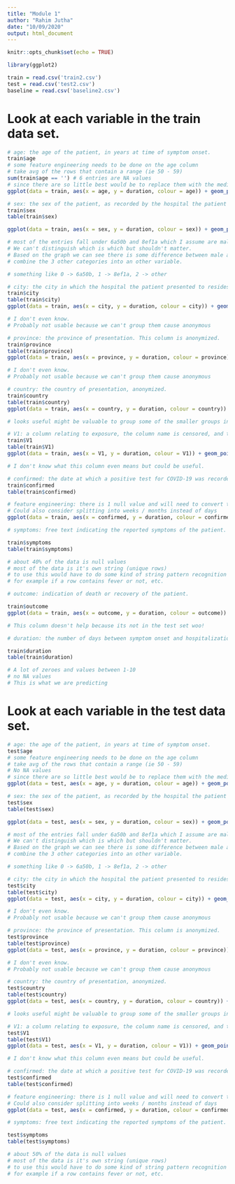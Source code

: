 ---
title: "Module 1"
author: "Rahim Jutha"
date: "10/09/2020"
output: html_document
---

```{r setup, include=FALSE}
knitr::opts_chunk$set(echo = TRUE)
```

```{r}
library(ggplot2)

train = read.csv('train2.csv')
test = read.csv('test2.csv')
baseline = read.csv('baseline2.csv')
```
Look at each variable in the train data set.
===
```{r}
# age: the age of the patient, in years at time of symptom onset.
train$age
# some feature engineering needs to be done on the age column
# take avg of the rows that contain a range (ie 50 - 59)
sum(train$age == '') # 6 entries are NA values
# since there are so little best would be to replace them with the median value ( or possibly the average)
ggplot(data = train, aes(x = age, y = duration, colour = age)) + geom_point()
```



```{r}
# sex: the sex of the patient, as recorded by the hospital the patient presented to.
train$sex
table(train$sex)

ggplot(data = train, aes(x = sex, y = duration, colour = sex)) + geom_point()

# most of the entries fall under 6a50b and 8ef1a which I assume are male and female.
# We can't distinguish which is which but shouldn't matter.
# Based on the graph we can see there is some difference between male and female.
# combine the 3 other categories into an other variable.

# something like 0 -> 6a50b, 1 -> 8ef1a, 2 -> other 
```

```{r}
# city: the city in which the hospital the patient presented to resides. This column is anonymized by replacing each city with a coded string.
train$city
table(train$city)
ggplot(data = train, aes(x = city, y = duration, colour = city)) + geom_point()

# I don't even know. 
# Probably not usable because we can't group them cause anonymous 
```

```{r}
# province: the province of presentation. This column is anonymized.
train$province
table(train$province)
ggplot(data = train, aes(x = province, y = duration, colour = province)) + geom_point()

# I don't even know. 
# Probably not usable because we can't group them cause anonymous 
```

```{r}
# country: the country of presentation, anonymized.
train$country
table(train$country)
ggplot(data = train, aes(x = country, y = duration, colour = country)) + geom_point()

# looks useful might be valuable to group some of the smaller groups into an other group
```

```{r}
# V1: a column relating to exposure, the column name is censored, and the column is anonymized.
train$V1
table(train$V1)
ggplot(data = train, aes(x = V1, y = duration, colour = V1)) + geom_point()

# I don't know what this column even means but could be useful.
```
```{r}
# confirmed: the date at which a positive test for COVID-19 was recorded.
train$confirmed
table(train$confirmed)

# feature engineering: there is 1 null value and will need to convert to a date class.
# Could also consider splitting into weeks / months instead of days
ggplot(data = train, aes(x = confirmed, y = duration, colour = confirmed)) + geom_point()
```

```{r}
# symptoms: free text indicating the reported symptoms of the patient. Empty entries indicate missing data.

train$symptoms
table(train$symptoms)

# about 40% of the data is null values
# most of the data is it's own string (unique rows)
# to use this would have to do some kind of string pattern recognition
# for example if a row contains fever or not, etc.
```

```{r}
# outcome: indication of death or recovery of the patient.

train$outcome
ggplot(data = train, aes(x = outcome, y = duration, colour = outcome)) + geom_point()

# This column doesn't help because its not in the test set woo!
```

```{r}
# duration: the number of days between symptom onset and hospitalization.

train$duration
table(train$duration)

# A lot of zeroes and values between 1-10
# no NA values
# This is what we are predicting
```

Look at each variable in the test data set.
===
```{r}
# age: the age of the patient, in years at time of symptom onset.
test$age
# some feature engineering needs to be done on the age column
# take avg of the rows that contain a range (ie 50 - 59)
# No NA values
# since there are so little best would be to replace them with the median value ( or possibly the average)
ggplot(data = test, aes(x = age, y = duration, colour = age)) + geom_point()
```

```{r}
# sex: the sex of the patient, as recorded by the hospital the patient presented to.
test$sex
table(test$sex)

ggplot(data = test, aes(x = sex, y = duration, colour = sex)) + geom_point()

# most of the entries fall under 6a50b and 8ef1a which I assume are male and female.
# We can't distinguish which is which but shouldn't matter.
# Based on the graph we can see there is some difference between male and female.
# combine the 3 other categories into an other variable.

# something like 0 -> 6a50b, 1 -> 8ef1a, 2 -> other 
```

```{r}
# city: the city in which the hospital the patient presented to resides. This column is anonymized by replacing each city with a coded string.
test$city
table(test$city)
ggplot(data = test, aes(x = city, y = duration, colour = city)) + geom_point()

# I don't even know. 
# Probably not usable because we can't group them cause anonymous 
```

```{r}
# province: the province of presentation. This column is anonymized.
test$province
table(test$province)
ggplot(data = test, aes(x = province, y = duration, colour = province)) + geom_point()

# I don't even know. 
# Probably not usable because we can't group them cause anonymous 
```

```{r}
# country: the country of presentation, anonymized.
test$country
table(test$country)
ggplot(data = test, aes(x = country, y = duration, colour = country)) + geom_point()

# looks useful might be valuable to group some of the smaller groups into an other group
```

```{r}
# V1: a column relating to exposure, the column name is censored, and the column is anonymized.
test$V1
table(test$V1)
ggplot(data = test, aes(x = V1, y = duration, colour = V1)) + geom_point()

# I don't know what this column even means but could be useful.
```

```{r}
# confirmed: the date at which a positive test for COVID-19 was recorded.
test$confirmed
table(test$confirmed)

# feature engineering: there is 1 null value and will need to convert to a date class.
# Could also consider splitting into weeks / months instead of days
ggplot(data = test, aes(x = confirmed, y = duration, colour = confirmed)) + geom_point()
```

```{r}
# symptoms: free text indicating the reported symptoms of the patient. Empty entries indicate missing data.

test$symptoms
table(test$symptoms)

# about 50% of the data is null values
# most of the data is it's own string (unique rows)
# to use this would have to do some kind of string pattern recognition
# for example if a row contains fever or not, etc.
```
